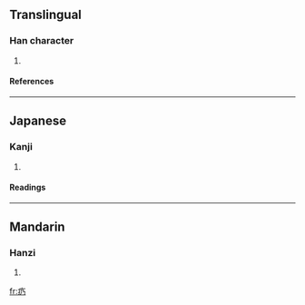 ==Translingual==
===Han character===
{{Han char|rn=104|rad=疒|as=02|sn=7|four=|canj=大弓竹尸 (KNHS)}}
# {{defn|Han|sort=疒02}}
====References====
{{Han ref|kx=0769.020|dkj=22017|dj=1179.050|hdz=42659.140|uh=7593|ud=30099}}

----
==Japanese==
===Kanji===
{{ja-kanji|grade=|rs=疒02}}
# {{defn|Japanese}} 
====Readings====
{{ja-readings|on=[[ざい]] (zai), [[ない]] (nai), [[だい]] (dai), [[ね]] (ne), [[きう]] (kiu)|kun=[[やむ]] (yamu), [[やまい]] (yamai), [[ほつす]] (hotsusu)|nanori=}}

----
==Mandarin==
===Hanzi===
{{cmn-hanzi|pin=[[nǎi]] ([[nai3]])|wg=nai<sup>3</sup>}}
# {{defn|Mandarin}}

[[fr:疓]]